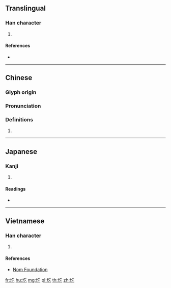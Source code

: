 ==Translingual==

===Han character===
{{Han char|rn=32|rad=土|as=03|sn=6|four=48117|canj=GON|ids=⿰土乞}}

# {{defn|Han|sort=土03}}

====References====
* {{Han ref|kx=0223.120|dkj=04883|dj=0456.020|hdz=10419.090|uh=572A|ud=22314|bh=C9C9|bd=51657}}

----

==Chinese==
{{zh-forms}}

===Glyph origin===
{{Han etym}}

===Pronunciation===
{{zh-pron
|m=gē
|c=ngat6,gat6
|mc=y
|oc=y
|cat=
}}

===Definitions===
{{zh-hanzi}}

# {{rfdef|zh}}

----

==Japanese==

===Kanji===
{{ja-kanji|grade=|rs=土03}}

# {{defn|lang=ja|sort=土03}}

====Readings====
* {{ja-readings|on=[[ぎつ]] (gitsu), [[ぎち]] (gichi), [[ごち]] (gochi), [[いつ]] (itsu), [[おち]] (ochi)|kun=}}

----

==Vietnamese==

===Han character===
{{vi-hantu|[[ngật]]|rs=土03}}

# {{defn|lang=vi|sort=土03}}

====References====
* [http://nomfoundation.org/common/nom_details.php?codepoint=572a Nom Foundation]

[[fr:圪]]
[[hu:圪]]
[[mg:圪]]
[[pl:圪]]
[[th:圪]]
[[zh:圪]]